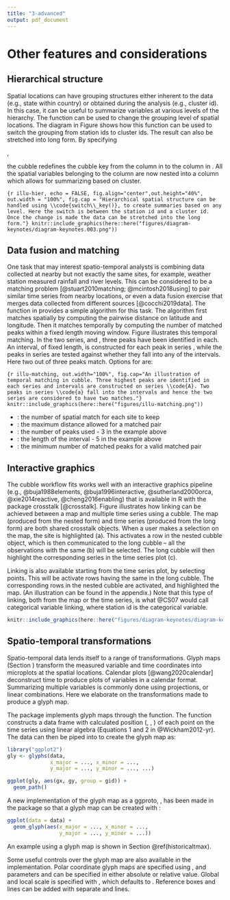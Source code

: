 ```yaml
---
title: "3-advanced"
output: pdf_document
---
```


# Other features and considerations {#others}

## Hierarchical structure

Spatial locations can have grouping structures either inherent to the data (e.g., state within country) or obtained during the analysis (e.g., cluster id). In this case, it can be useful to summarize variables at various levels of the hierarchy. The function \code{switch_key()} can be used to change the grouping level of spatial locations. The diagram in Figure \ref{fig:illu-hier} shows how this function can be used to switch the grouping from station ids to cluster ids. The result can also be stretched into long form. By specifying 

\code{cluster_nested <- station_nested \%>\% switch_key(key = cluster)}, 

the cubble redefines the cubble key from the \code{id} column in \code{station_nested} to the \code{cluster} column in \code{cluster_nested}. All the spatial variables belonging to the \code{cluster} column are now nested into a \code{.val} column which allows for summarizing based on cluster.

```{r illu-hier, echo = FALSE, fig.align="center",out.height="40%", out.width = "100%", fig.cap = "Hierarchical spatial structure can be handled using \\code{switch\\_key()}, to create summaries based on any level. Here the switch is between the station id and a cluster id. Once the change is made the data can be stretched into the long form."}
knitr::include_graphics(here::here("figures/diagram-keynotes/diagram-keynotes.003.png"))
```

## Data fusion and matching {#matching}

One task that may interest spatio-temporal analysts is combining data collected at nearby but not exactly the same sites, for example, weather station measured rainfall and river levels. This can be considered to be a matching problem [@stuart2010matching; @mcintosh2018using] to pair similar time series from nearby locations, or even a data fusion exercise that merges data collected from different sources [@cocchi2019data]. The function \code{match_sites()} in \pkg{cubble} provides a simple algorithm for this task. The algorithm first matches spatially by computing the pairwise distance on latitude and longitude. Then it matches temporally by computing the number of matched peaks within a fixed length moving window. Figure \ref{fig:illu-matching} illustrates this temporal matching. In the two series, \code{A} and \code{a}, three peaks have been identified in each. An interval, of fixed length, is constructed for each peak in series \code{A}, while the peaks in series \code{a} are tested against whether they fall into any of the intervals. Here two out of three peaks match. Options for \code{match_sites()} are:

```{r illu-matching, out.width="100%", fig.cap="An illustration of temporal matching in cubble. Three highest peaks are identified in each series and intervals are constructed on series \\code{A}. Two peaks in series \\code{a} fall into the intervals and hence the two series are considered to have two matches."}
knitr::include_graphics(here::here("figures/illu-matching.png"))
```

 - \code{spatial_n_keep}: the number of spatial match for each site to keep
 - \code{spatial_dist_max}: the maximum distance allowed for a matched pair
 - \code{temporal_n_highest}: the number of peaks used - 3 in the example above
 - \code{temporal_window}: the length of the interval - 5 in the example above
 - \code{temporal_min_match}: the minimum number of matched peaks for a valid matched pair

## Interactive graphics

<!-- Interactive graphics can listen to users' actions on the plot to provide additional information that facilitates data exploration. This is a useful technique for spatio-temporal data since users can zoom or pan the map to view the local and global structure of the map; use tooltips or popups to query more information about a graphic element; or highlight points to explore its linked views in other plots. In the R community, many implementations have been developed to connect \proglang{R} to \proglang{javascript} to create interactive graphics. In relation to spatio, temporal, and spatio-temporal data, the general purpose packages \pkg{plotly} [@plotly] and \pkg{leaflet} [@leaflet] realise various interactive actions through their corresponding javascript libraries. \pkg{crosstalk} [@crosstalk] and \pkg{tsibbletalk} [@tsibbletalk] implement brushed linking between htmlwidgets. \pkg{ggiraph} [@ggiraph] enables tooltip, self-linking, and customised actions specified through its own \proglang{javascript}. -->

<!-- While many graphic implementations present worked examples to illustrate the usage of the package, few documents the underlying pipeline that transforms the raw data step-by-step to the final view on the screen. There have been some early work in building the data pipeline for (interactive) graphics [@buja1988elements; @buja1996interactive;  @sutherland2000orca] and more recent discussions include @wickham2009plumbing, @xie2014reactive, and @cheng2016enabling. -->

The cubble workflow fits works well with an interactive graphics pipeline (e.g., @buja1988elements, @buja1996interactive,  @sutherland2000orca, @xie2014reactive, @cheng2016enabling) that is available in R with the package crosstalk [@crosstalk]. Figure \ref{fig:illu-interactive} illustrates how linking can be achieved between a map and multiple time series using a cubble. The map (produced from the nested form) and time series (produced from the long form) are both shared crosstalk objects. When a user makes a selection on the map, the site is highlighted (a). This activates a row in the nested cubble object, which is then communicated to the long cubble -- all the observations with the same \code{id} (b) will be selected. The long cubble will then highlight the corresponding series in the time series plot (c).

Linking is also available starting from the time series plot, by selecting points. This will be activate rows having the same \code{id} in the long cubble. The corresponding rows in the nested cubble are activated, and highlighted the map. (An illustration can be found in the appendix.) Note that this type of linking, both from the map or the time series, is what @CS07 would call categorical variable linking, where station id is the categorical variable. <!--\ref{fig:illu-interactive-2} in the Appendix illustrates this process.-->

```r
knitr::include_graphics(here::here("figures/diagram-keynotes/diagram-keynotes.004.png"))
```

## Spatio-temporal transformations {#st_transformation}

Spatio-temporal data lends itself to a range of transformations. Glyph maps (Section \ref{unfold}) transform the measured variable and time coordinates into microplots at the spatial locations. Calendar plots [@wang2020calendar] deconstruct time to produce plots of variables in a calendar format. Summarizing multiple variables is commonly done using projections, or linear combinations. Here we elaborate on the transformations made to produce a glyph map.

The \proglang{R} package \pkg{GGally} implements glyph maps through the \code{glyphs()} function. The function constructs a data frame with calculated position (\code{gx}, \code{gy}, \code{gid}) of each point on the time series using linear algebra (Equations 1 and 2 in @Wickham2012-yr). The data can then be piped into \code{ggplot} to create the glyph map as:

```r
library("ggplot2")
gly <- glyphs(data,
              x_major = ..., x_minor = ...,
              y_major = ..., y_minor = ..., ...)

ggplot(gly, aes(gx, gy, group = gid)) +
  geom_path()
```

A new implementation of the glyph map as a ggproto, \code{GeomGlyph}, has been made in the \pkg{cubble} package so that a glyph map can be created with \code{geom_glyph()}:

```r
ggplot(data = data) +
  geom_glyph(aes(x_major = ..., x_minor = ...,
                 y_major = ..., y_minor = ...))
```

An example using a glyph map is shown in Section \@ref(historicaltmax). 

Some useful controls over the glyph map are also available in the \code{geom_glyph()} implementation. Polar coordinate glyph maps are specified using \code{polar = TRUE}, and parameters \code{width} and \code{height} can be specified in either absolute or relative value. Global and local scale is specified with \code{global_rescale}, which defaults to \code{TRUE}. Reference boxes and lines can be added with separate \code{geom_glyph_box()} and \code{geom_glyph_line()} lines.
